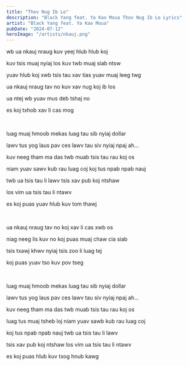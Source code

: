 ```yaml
---
title: "Thov Nug Ib Lo"
description: "Black Yang feat. Ya Kao Moua Thov Nug Ib Lo Lyrics"
artist: "Black Yang feat. Ya Kao Moua"
pubDate: "2024-07-12"
heroImage: "/artists/nkauj.png"
---
```


wb ua nkauj nraug kuv yeej hlub hlub koj 

kuv tsis muaj nyiaj los kuv twb muaj siab ntsw

yuav hlub koj xwb tsis tau xav tias yuav muaj leeg twg

ua nkauj nraug tav no kuv xav nug koj ib los

ua ntej wb yuav mus deb tshaj no 

es koj txhob xav li cas mog 

<br />

luag muaj hmoob mekas luag tau sib nyiaj dollar

lawv tus yog laus pav ces lawv tau siv nyiaj npaj ah...

kuv neeg tham ma das twb muab tsis tau rau koj os 

niam yuav sawv kub rau luag coj koj tus npab npab nauj

twb ua tsis tau li lawv tsis xav pub koj ntshaw 

los vim ua tsis tau li ntawv

es koj puas yuav hlub kuv tom thawj

<br />

ua nkauj nraug tav no koj xav li cas xwb os

niag neeg lis kuv no koj puas muaj chaw cia siab 

tsis txawj khwv nyiaj tsis zoo li luag tej 

koj puas yuav tso kuv pov tseg 

<br />

luag muaj hmoob mekas luag tau sib nyiaj dollar

lawv tus yog laus pav ces lawv tau siv nyiaj npaj ah...

kuv neeg tham ma das twb muab tsis tau rau koj os 

luag tus muaj tsheb loj niam yuav sawb kub rau luag coj

koj tus npab npab nauj twb ua tsis tau li lawv 

tsis xav pub koj ntshaw los vim ua tsis tau li ntawv 

es koj puas hlub kuv txog hnub kawg 

